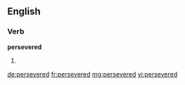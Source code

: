 ==English==

===Verb===
'''persevered'''

# {{en-past of|persevere}}

[[de:persevered]]
[[fr:persevered]]
[[mg:persevered]]
[[vi:persevered]]